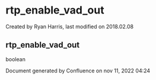 
# rtp_enable_vad_out 

 Created by  Ryan Harris, last modified on 2018.02.08

## rtp_enable_vad_out

boolean

Document generated by Confluence on nov 11, 2022 04:24
